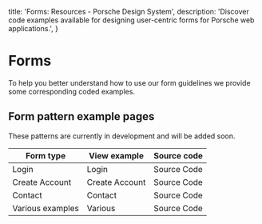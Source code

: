 
  title: 'Forms: Resources - Porsche Design System',
  description: 'Discover code examples available for designing user-centric forms for Porsche web applications.',
}

# Forms

<TableOfContents headings={[]} />

To help you better understand how to use our form guidelines we provide some corresponding coded examples.

## Form pattern example pages

<Notification heading="Patterns Coming Soon">These patterns are currently in development and will be added soon.</Notification>

| Form type        | View example                      | Source code                      |
| ---------------- | -------------------------------------- | -------------------------------------- |
| Login            | Login                   | Source Code |
| Create Account   | Create Account | Source Code |
| Contact          | Contact                | Source Code |
| Various examples | Various                | Source Code |
